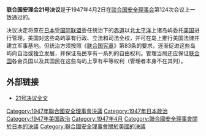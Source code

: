 {{Infobox UN resolution
|number = 21
|organ = SC
|date = 4月2日
|year = 1947年
|meeting = 124
|code = S/318
|document = http://undocs.org/S/318
|for = 11
|abstention = 0
|against = 0
|subject = 战略防区之托管
|result = 通过
|image = 
|caption = 
}}
'''联合国安理会21号决议'''是于1947年4月2日在[[联合国安全理事会|联合国安全理事会]]第124次会议上一致通过的。

决议决定将原在[[日本|日本]]受[[国际联盟|国际联盟]]委任统治下的[[赤道|赤道]]以北[[太平洋|太平洋]]上诸岛屿委托[[美国|美国]]进行管理，美国对这些岛屿享有行政、立法和司法全权，并可在岛上推行美国法律并建立军事基地。但统治方须按照《[[联合国宪章|联合国宪章]]》第83条的要求，逐渐促进这些岛屿向自治或独立发展，并保证岛民享有一系列的自由权利。管理当局还应保证[[联合国|联合国]]各会员国以及其国民在这些岛屿上享有平等权利（管理者本身不在其列）。

==外部链接==
*[http://daccessdds.un.org/doc/RESOLUTION/GEN/NR0/042/39/IMG/NR004239.pdf?OpenElement 21号决议全文]{{dead link|date=2018年4月 |bot=InternetArchiveBot |fix-attempted=yes }}
{{UN-stub}}
{{UNSCR 1947}}
[[Category:1947年聯合國安全理事會決議|Category:1947年聯合國安全理事會決議]]
[[Category:1947年日本政治|Category:1947年日本政治]]
[[Category:1947年美国政治|Category:1947年美国政治]]
[[Category:1947年4月|Category:1947年4月]]
[[Category:聯合國安全理事會關於日本的決議|Category:聯合國安全理事會關於日本的決議]]
[[Category:聯合國安全理事會關於美國的決議|Category:聯合國安全理事會關於美國的決議]]
